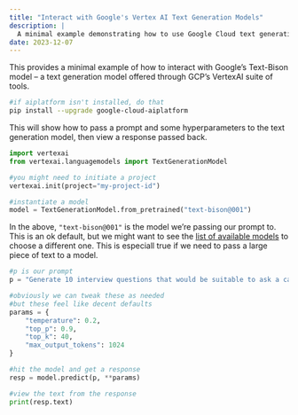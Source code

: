 ---
title: "Interact with Google's Vertex AI Text Generation Models"
description: |
  A minimal example demonstrating how to use Google Cloud text generation models via the python SDK
date: 2023-12-07 
---

This provides a minimal example of how to interact with Google's Text-Bison model -- a text generation model offered through GCP's VertexAI suite of tools.

``` bash
#if aiplatform isn't installed, do that
pip install --upgrade google-cloud-aiplatform
```

This will show how to pass a prompt and some hyperparameters to the text generation model, then view a response passed back.

``` python
import vertexai
from vertexai.languagemodels import TextGenerationModel

#you might need to initiate a project
vertexai.init(project="my-project-id")

#instantiate a model
model = TextGenerationModel.from_pretrained("text-bison@001")
```

In the above, `"text-bison@001"` is the model we're passing our prompt to. This is an ok default, but we might want to see the [list of available models](https://cloud.google.com/vertex-ai/docs/generative-ai/learn/models) to choose a different one. This is especiall true if we need to pass a large piece of text to a model.

``` python
#p is our prompt
p = "Generate 10 interview questions that would be suitable to ask a candidate for an educational researcher position"

#obviously we can tweak these as needed
#but these feel like decent defaults
params = {
    "temperature": 0.2,
    "top_p": 0.9,
    "top_k": 40,
    "max_output_tokens": 1024
}

#hit the model and get a response
resp = model.predict(p, **params)

#view the text from the response
print(resp.text)
```